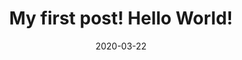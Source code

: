 ---
title: My first post! Hello World!
slug: my-second-post
date: 2020-03-22
featureImage: interesting.jpg
excerpt: Что-то интересное здесь происходит     
---